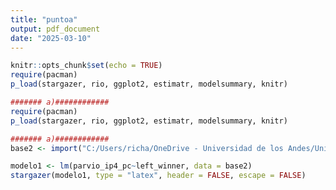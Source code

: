 ```yaml
---
title: "puntoa"
output: pdf_document
date: "2025-03-10"
---
```


```r
knitr::opts_chunk$set(echo = TRUE)
require(pacman)
p_load(stargazer, rio, ggplot2, estimatr, modelsummary, knitr)

####### a)############
require(pacman)
p_load(stargazer, rio, ggplot2, estimatr, modelsummary, knitr)

####### a)############
base2 <- import("C:/Users/richa/OneDrive - Universidad de los Andes/Universidad/octavo/Econometria 2/taller 2/taller2 practico/New folder/talleres-econometria-2-en-r/bases/BaseP2.dta")
```


```r
modelo1 <- lm(parvio_ip4_pc~left_winner, data = base2)
stargazer(modelo1, type = "latex", header = FALSE, escape = FALSE)
```

\

